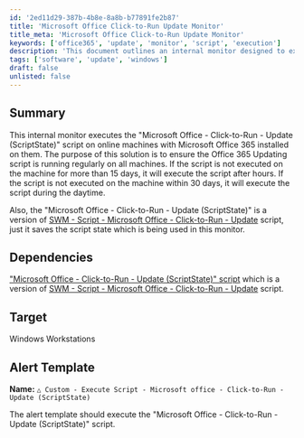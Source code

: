 ```yaml
---
id: '2ed11d29-387b-4b8e-8a8b-b77891fe2b87'
title: 'Microsoft Office Click-to-Run Update Monitor'
title_meta: 'Microsoft Office Click-to-Run Update Monitor'
keywords: ['office365', 'update', 'monitor', 'script', 'execution']
description: 'This document outlines an internal monitor designed to execute the Microsoft Office Click-to-Run Update script on online machines with Microsoft Office 365 installed. It ensures the update script runs regularly, executing after hours if not run in 15 days and during the day if not run in 30 days.'
tags: ['software', 'update', 'windows']
draft: false
unlisted: false
---
```

## Summary

This internal monitor executes the "Microsoft Office - Click-to-Run - Update (ScriptState)" script on online machines with Microsoft Office 365 installed on them. The purpose of this solution is to ensure the Office 365 Updating script is running regularly on all machines. If the script is not executed on the machine for more than 15 days, it will execute the script after hours. If the script is not executed on the machine within 30 days, it will execute the script during the daytime.

Also, the "Microsoft Office - Click-to-Run - Update (ScriptState)" is a version of [SWM - Script - Microsoft Office - Click-to-Run - Update](https://proval.itglue.com/DOC-5078775-8141293) script, just it saves the script state which is being used in this monitor.

## Dependencies

["Microsoft Office - Click-to-Run - Update (ScriptState)" script](https://proval.itglue.com/DOC-5078775-14166219) which is a version of [SWM - Script - Microsoft Office - Click-to-Run - Update](https://proval.itglue.com/DOC-5078775-8141293) script.

## Target

Windows Workstations

## Alert Template

**Name:** `△ Custom - Execute Script - Microsoft office - Click-to-Run - Update (ScriptState)`

The alert template should execute the "Microsoft Office - Click-to-Run - Update (ScriptState)" script.












